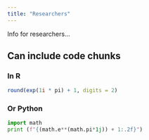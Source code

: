```yaml
---
title: "Researchers"
---
```


Info for researchers...

## Can include code chunks

### In R

```r
round(exp(1i * pi) + 1, digits = 2)
```
### Or Python

```python
import math
print (f"{(math.e**(math.pi*1j)) + 1:.2f}")
```
